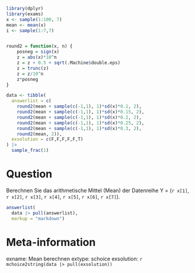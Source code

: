 ```r
library(dplyr)
library(exams)
x <- sample(1:100, 7)
mean <- mean(x)
i <- sample(1:7,7)


round2 = function(x, n) {
    posneg = sign(x)
    z = abs(x)*10^n
    z = z + 0.5 + sqrt(.Machine$double.eps)
    z = trunc(z)
    z = z/10^n
    z*posneg
}

data <- tibble(
  answerlist = c(
    round2(mean + sample(c(-1,1), 1)*sd(x)*0.1, 2),
    round2(mean + sample(c(-1,1), 1)*sd(x)*0.15, 2),
    round2(mean + sample(c(-1,1), 1)*sd(x)*0.2, 2),
    round2(mean + sample(c(-1,1), 1)*sd(x)*0.25, 2),
    round2(mean + sample(c(-1,1), 1)*sd(x)*0.3, 2),
    round2(mean, 2)),
  exsolution = c(F,F,F,F,F,T)
) |> 
  sample_frac(1)
```    

Question
========
Berechnen Sie das arithmetische Mittel (Mean) der Datenreihe Y = (`r x[1]`, `r x[2]`, `r x[3]`, `r x[4]`, `r x[5]`, `r x[6]`, `r x[7]`).  




```r
answerlist(
  data |> pull(answerlist),
  markup = "markdown")
```




Meta-information
================
exname: Mean berechnen
extype: schoice
exsolution: `r mchoice2string(data |> pull(exsolution))`